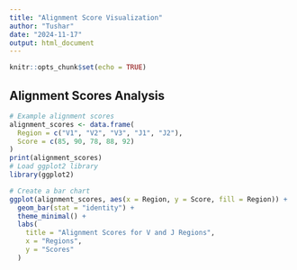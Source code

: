 ```yaml
---
title: "Alignment Score Visualization"
author: "Tushar"
date: "2024-11-17"
output: html_document
---
```


```r
knitr::opts_chunk$set(echo = TRUE)
```





## Alignment Scores Analysis 


```r
# Example alignment scores
alignment_scores <- data.frame(
  Region = c("V1", "V2", "V3", "J1", "J2"),
  Score = c(85, 90, 78, 88, 92)
)
print(alignment_scores)
# Load ggplot2 library
library(ggplot2)

# Create a bar chart
ggplot(alignment_scores, aes(x = Region, y = Score, fill = Region)) +
  geom_bar(stat = "identity") +
  theme_minimal() +
  labs(
    title = "Alignment Scores for V and J Regions",
    x = "Regions",
    y = "Scores"
  )
```


